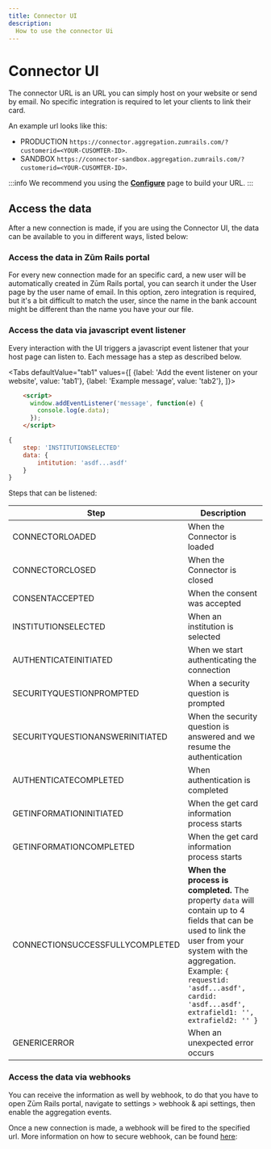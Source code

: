 ```yaml
---
title: Connector UI
description:
  How to use the connector Ui
---
```


# Connector UI

The connector URL is an URL you can simply host on your website or send by email. No specific integration is required to let your clients to link their card.

An example url looks like this: 

- PRODUCTION `https://connector.aggregation.zumrails.com/?customerid=<YOUR-CUSOMTER-ID>`.
- SANDBOX `https://connector-sandbox.aggregation.zumrails.com/?customerid=<YOUR-CUSOMTER-ID>`.

:::info
We recommend you using the **[Configure](./configure)** page to build your URL.
:::

## Access the data

After a new connection is made, if you are using the Connector UI, the data can be available to you in different ways, listed below:

### Access the data in Zūm Rails portal

For every new connection made for an specific card, a new user will be automatically created in Zūm Rails portal, you can search it under the User page by the user name of email. In this option, zero integration is required, but it's a bit difficult to match the user, since the name in the bank account might be different than the name you have your our file. 

### Access the data via javascript event listener

Every interaction with the UI triggers a javascript event listener that your host page can listen to. Each message has a step as described below.


<Tabs
  defaultValue="tab1"
  values={[
    {label: 'Add the event listener on your website', value: 'tab1'},
    {label: 'Example message', value: 'tab2'},
  ]}>
  <TabItem value="tab1">

  ```html
      <script>
        window.addEventListener('message', function(e) {
          console.log(e.data);
        });
      </script>
  ```

  </TabItem>
  <TabItem value="tab2">

  ```javascript
  {
      step: 'INSTITUTIONSELECTED'
      data: {
          intitution: 'asdf...asdf'
      }
  }
  ```
  
  </TabItem>
</Tabs>

Steps that can be listened:

Step | Description 
----- | ----
CONNECTORLOADED | When the Connector is loaded
CONNECTORCLOSED | When the Connector is closed
CONSENTACCEPTED | When the consent was accepted
INSTITUTIONSELECTED | When an institution is selected
AUTHENTICATEINITIATED | When we start authenticating the connection
SECURITYQUESTIONPROMPTED | When a security question is prompted
SECURITYQUESTIONANSWERINITIATED | When the security question is answered and we resume the authentication
AUTHENTICATECOMPLETED | When authentication is completed
GETINFORMATIONINITIATED | When the get card information process starts
GETINFORMATIONCOMPLETED | When the get card information process starts
CONNECTIONSUCCESSFULLYCOMPLETED | **When the process is completed.** The property `data` will contain up to 4 fields that can be used to link the user from your system with the aggregation. Example: `{ requestid: 'asdf...asdf', cardid: 'asdf...asdf', extrafield1: '', extrafield2: '' }`
GENERICERROR | When an unexpected error occurs

### Access the data via webhooks

You can receive the information as well by webhook, to do that you have to open Zūm Rails portal, navigate to settings > webhook & api settings, then enable the aggregation events.

Once a new connection is made, a webhook will be fired to the specified url. More information on how to secure webhook, can be found [here](../api-specification/webhooks):
